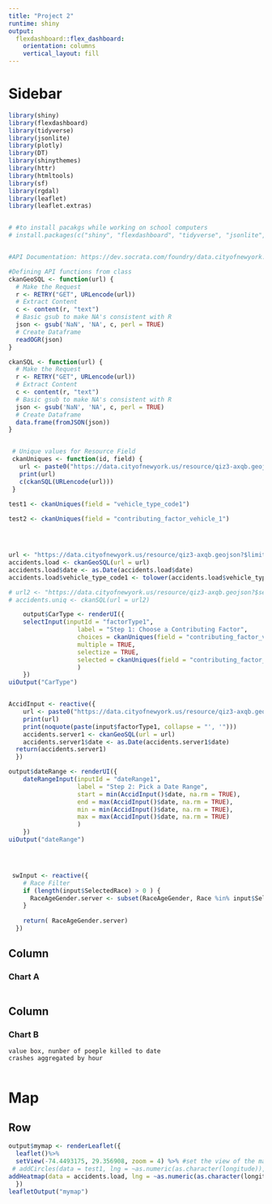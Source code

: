 ```yaml
---
title: "Project 2"
runtime: shiny
output: 
  flexdashboard::flex_dashboard:
    orientation: columns
    vertical_layout: fill
---
```


Sidebar {.sidebar}
=====================================

```r
library(shiny)
library(flexdashboard)
library(tidyverse)
library(jsonlite)
library(plotly)
library(DT)
library(shinythemes)
library(httr)
library(htmltools)
library(sf)
library(rgdal)
library(leaflet)
library(leaflet.extras)


# #to install pacakgs while working on school computers
# install.packages(c("shiny", "flexdashboard", "tidyverse", "jsonlite", "plotly", "DT", "shinythemes", "httr", "htmltools", "sf", "rgdal", "leaflet", "leaflet.extras"), dependencies = TRUE)



```

```r
#API Documentation: https://dev.socrata.com/foundry/data.cityofnewyork.us/qiz3-axqb

#Defining API functions from class
ckanGeoSQL <- function(url) {
  # Make the Request
  r <- RETRY("GET", URLencode(url))
  # Extract Content
  c <- content(r, "text")
  # Basic gsub to make NA's consistent with R
  json <- gsub('NaN', 'NA', c, perl = TRUE)
  # Create Dataframe
  readOGR(json)
}

ckanSQL <- function(url) {
  # Make the Request
  r <- RETRY("GET", URLencode(url))
  # Extract Content
  c <- content(r, "text")
  # Basic gsub to make NA's consistent with R
  json <- gsub('NaN', 'NA', c, perl = TRUE)
  # Create Dataframe
  data.frame(fromJSON(json))
}


 # Unique values for Resource Field
 ckanUniques <- function(id, field) {
   url <- paste0("https://data.cityofnewyork.us/resource/qiz3-axqb.geojson?$select=lower(",field,")&$group=",field,"&$having=",field," IS NOT NULL")
   print(url)
   c(ckanSQL(URLencode(url)))
 }
 
test1 <- ckanUniques(field = "vehicle_type_code1")

test2 <- ckanUniques(field = "contributing_factor_vehicle_1")




url <- "https://data.cityofnewyork.us/resource/qiz3-axqb.geojson?$limit=10000"
accidents.load <- ckanGeoSQL(url = url)
accidents.load$date <- as.Date(accidents.load$date)
accidents.load$vehicle_type_code1 <- tolower(accidents.load$vehicle_type_code1)

# url2 <- "https://data.cityofnewyork.us/resource/qiz3-axqb.geojson?$select=lower(vehicle_type_code1)&$group=vehicle_type_code1&$having=vehicle_type_code1= IS NOT NULL"
# accidents.uniq <- ckanSQL(url = url2)

```


```r
    output$CarType <- renderUI({
    selectInput(inputId = "factorType1",
                   label = "Step 1: Choose a Contributing Factor",
                   choices = ckanUniques(field = "contributing_factor_vehicle_1")$features.properties$lower_contributing_factor_vehicle_1 ,
                   multiple = TRUE,
                   selectize = TRUE,
                   selected = ckanUniques(field = "contributing_factor_vehicle_1")$features.properties$lower_contributing_factor_vehicle_1[1]
                   )
    })
uiOutput("CarType")


AccidInput <- reactive({
    url <- paste0("https://data.cityofnewyork.us/resource/qiz3-axqb.geojson?$where=lower(contributing_factor_vehicle_1) in('",noquote(paste(input$factorType1, collapse = "', '")),"')")
    print(url)
    print(noquote(paste(input$factorType1, collapse = "', '")))
    accidents.server1 <- ckanGeoSQL(url = url)
    accidents.server1$date <- as.Date(accidents.server1$date)
  return(accidents.server1)
  })

output$dateRange <- renderUI({
    dateRangeInput(inputId = "dateRange1",
                   label = "Step 2: Pick a Date Range",
                   start = min(AccidInput()$date, na.rm = TRUE), 
                   end = max(AccidInput()$date, na.rm = TRUE),
                   min = min(AccidInput()$date, na.rm = TRUE),
                   max = max(AccidInput()$date, na.rm = TRUE)
                   )
    })
uiOutput("dateRange")





```


```r
 swInput <- reactive({
    # Race Filter
    if (length(input$SelectedRace) > 0 ) {
      RaceAgeGender.server <- subset(RaceAgeGender, Race %in% input$SelectedRace)
    }
    
    return( RaceAgeGender.server)
  })
```

Column {data-width=650}
-----------------------------------------------------------------------

### Chart A

```r





```

Column {data-width=350}
-----------------------------------------------------------------------

### Chart B

```{rinclude=FALSE}
value box, nunber of poeple killed to date
crashes aggregated by hour


```

Map
=====================================

Row 
-------------------------------------


```r
output$mymap <- renderLeaflet({
  leaflet()%>% 
  setView(-74.4493175, 29.356908, zoom = 4) %>% #set the view of the map
 # addCircles(data = test1, lng = ~as.numeric(as.character(longitude)), lat = ~as.numeric(as.character(latitude)), weight = 1, color ='#da0feb') %>% #added the circles over large
addHeatmap(data = accidents.load, lng = ~as.numeric(as.character(longitude)), lat = ~as.numeric(as.character(latitude)), radius = 8)
  })
leafletOutput("mymap")
```

